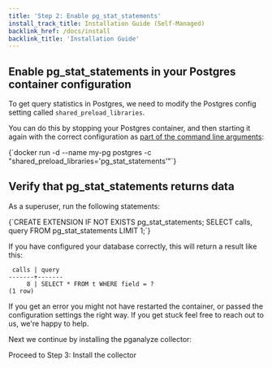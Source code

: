 ```yaml
---
title: 'Step 2: Enable pg_stat_statements'
install_track_title: Installation Guide (Self-Managed)
backlink_href: /docs/install
backlink_title: 'Installation Guide'
---
```


## Enable pg_stat_statements in your Postgres container configuration

To get query statistics in Postgres, we need to modify the Postgres config setting called `shared_preload_libraries`.

You can do this by stopping your Postgres container, and then starting it again with the correct configuration as [part of the command line arguments](https://docs.docker.com/samples/library/postgres/#database-configuration):

<CodeBlock language="bash">
{`docker run -d --name my-pg postgres -c "shared_preload_libraries='pg_stat_statements'"`}
</CodeBlock>

## Verify that pg_stat_statements returns data

As a superuser, run the following statements:

<CodeBlock language="sql">
{`CREATE EXTENSION IF NOT EXISTS pg_stat_statements;
SELECT calls, query FROM pg_stat_statements LIMIT 1;`}
</CodeBlock>

If you have configured your database correctly, this will return a result like this:

```
 calls | query
-------+-------
     8 | SELECT * FROM t WHERE field = ?
(1 row)
```

If you get an error you might not have restarted the container, or passed the configuration settings the right way. If you get stuck feel free to reach out to us, we're happy to help.

Next we continue by installing the pganalyze collector:

<Link className="btn btn-success" to="03_install_the_collector_docker">
  Proceed to Step 3: Install the collector
</Link>
